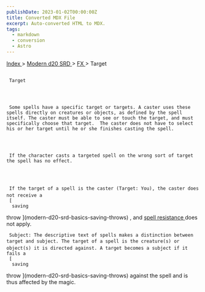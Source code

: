 ```yaml
---
publishDate: 2023-01-02T00:00:00Z
title: Converted MDX File
excerpt: Auto-converted HTML to MDX.
tags:
  - markdown
  - conversion
  - Astro
---
```


[
Index
](-index) >
[
Modern d20 SRD
](modern-d20-srd-index) >
[
FX
](modern-d20-srd-fx-index) > Target

##

     Target




     Some spells have a specific target or targets. A caster uses these spells directly on creatures or objects, as defined by the spell itself. The caster must be able to see or touch the target, and must specifically choose that target.  The caster does not have to select his or her target until he or she finishes casting the spell.




     If the character casts a targeted spell on the wrong sort of target the spell has no effect.




     If the target of a spell is the caster (Target: You), the caster does not receive a
     [
      saving

throw
](modern-d20-srd-basics-saving-throws)
, and
[
spell
resistance
](modern-d20-srd-special-abilities-spell-resistance)
does not apply.

     Subject: The descriptive text of spells makes a distinction between target and subject. The target of a spell is the creature(s) or object(s) it is directed against. A target becomes a subject if it fails a
     [
      saving

throw
](modern-d20-srd-basics-saving-throws)
against the spell and is thus affected by the magic.
